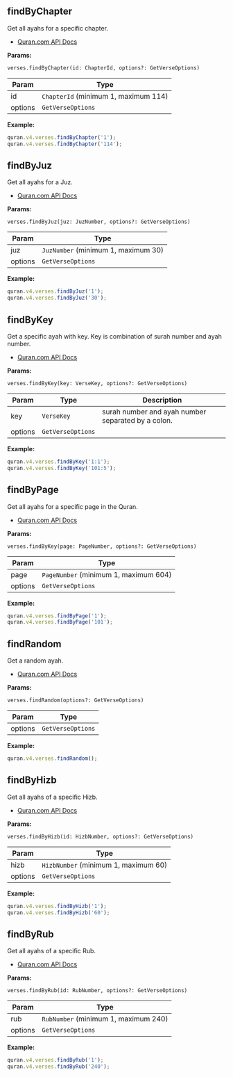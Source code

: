 ## findByChapter

Get all ayahs for a specific chapter.

- [Quran.com API Docs](https://api-docs.quran.com/docs/quran.com_versioned/4.0.0/verses-by-chapter-number)

**Params:**

`verses.findByChapter(id: ChapterId, options?: GetVerseOptions)`

| Param   | Type                                 |
| ------- | ------------------------------------ |
| id      | `ChapterId` (minimum 1, maximum 114) |
| options | `GetVerseOptions`                    |

**Example:**

```js
quran.v4.verses.findByChapter('1');
quran.v4.verses.findByChapter('114');
```

## findByJuz

Get all ayahs for a Juz.

- [Quran.com API Docs](https://api-docs.quran.com/docs/quran.com_versioned/4.0.0/verses-by-juz-number)

**Params:**

`verses.findByJuz(juz: JuzNumber, options?: GetVerseOptions)`

| Param   | Type                                |
| ------- | ----------------------------------- |
| juz     | `JuzNumber` (minimum 1, maximum 30) |
| options | `GetVerseOptions`                   |

**Example:**

```js
quran.v4.verses.findByJuz('1');
quran.v4.verses.findByJuz('30');
```

## findByKey

Get a specific ayah with key. Key is combination of surah number and ayah number.

- [Quran.com API Docs](https://api-docs.quran.com/docs/quran.com_versioned/4.0.0/verses-by-verse-key)

**Params:**

`verses.findByKey(key: VerseKey, options?: GetVerseOptions)`

| Param   | Type              | Description                                        |
| ------- | ----------------- | -------------------------------------------------- |
| key     | `VerseKey`        | surah number and ayah number separated by a colon. |
| options | `GetVerseOptions` |                                                    |

**Example:**

```js
quran.v4.verses.findByKey('1:1');
quran.v4.verses.findByKey('101:5');
```

## findByPage

Get all ayahs for a specific page in the Quran.

- [Quran.com API Docs](https://api-docs.quran.com/docs/quran.com_versioned/4.0.0/verses-by-page-number)

**Params:**

`verses.findByKey(page: PageNumber, options?: GetVerseOptions)`

| Param   | Type                                  |
| ------- | ------------------------------------- |
| page    | `PageNumber` (minimum 1, maximum 604) |
| options | `GetVerseOptions`                     |

**Example:**

```js
quran.v4.verses.findByPage('1');
quran.v4.verses.findByPage('101');
```

## findRandom

Get a random ayah.

- [Quran.com API Docs](https://api-docs.quran.com/docs/quran.com_versioned/4.0.0/random-verse)

**Params:**

`verses.findRandom(options?: GetVerseOptions)`

| Param   | Type              |
| ------- | ----------------- |
| options | `GetVerseOptions` |

**Example:**

```js
quran.v4.verses.findRandom();
```

## findByHizb

Get all ayahs of a specific Hizb.

- [Quran.com API Docs](https://api-docs.quran.com/docs/quran.com_versioned/4.0.0/verses-by-hizb-number)

**Params:**

`verses.findByHizb(id: HizbNumber, options?: GetVerseOptions)`

| Param   | Type                                 |
| ------- | ------------------------------------ |
| hizb    | `HizbNumber` (minimum 1, maximum 60) |
| options | `GetVerseOptions`                    |

**Example:**

```js
quran.v4.verses.findByHizb('1');
quran.v4.verses.findByHizb('60');
```

## findByRub

Get all ayahs of a specific Rub.

- [Quran.com API Docs](https://api-docs.quran.com/docs/quran.com_versioned/4.0.0/verses-by-rub-el-hizb-number)

**Params:**

`verses.findByRub(id: RubNumber, options?: GetVerseOptions)`

| Param   | Type                                 |
| ------- | ------------------------------------ |
| rub     | `RubNumber` (minimum 1, maximum 240) |
| options | `GetVerseOptions`                    |

**Example:**

```js
quran.v4.verses.findByRub('1');
quran.v4.verses.findByRub('240');
```
